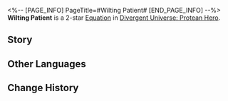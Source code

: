 <%-- [PAGE_INFO]
PageTitle=#Wilting Patient#
[END_PAGE_INFO] --%>
{{Equation Infobox
|period   = Protean Hero
|rarity   = 2
|path1    = Harmony*4
|path2    = Nihility*2
|effect   = When enemy targets take "{{Trait|Harmonize}}" DMG, additionally take 1 instance of "{{Trait|Harmonize}}" DMG equal to {{Color|h|75%}} of the original DMG. Every debuff currently on the target additionally increases this DMG by {{Color|h|2%}}, up to {{Color|h|40%}}.
|mentions = Cerces; Thanatos
}}
'''Wilting Patient''' is a 2-star [[Divergent Universe: Protean Hero/Equatoins|Equation]] in [[Divergent Universe: Protean Hero]].

==Story==
{{Description|Be grateful for your healthy body, and may you be safe from disease.<br />If you happen to encounter someone burdened with branch-like protrusions, do not approach rashly.<br />The strange disease known as the Withering Curse is rampant in the city of Raelvis.<br />Some say the afflicted have received enlightenment from Cerces,<br />whilehile others claim it as a miracle of Thanatos.<br />Yet, the sufferers neither speak the truth nor show signs of life ebbing away.<br />They merely gravitate towards each other, like withered trees seeking to form a forest.<br />No one can understand the whispers of the patients, just as no one can comprehend the murmurs of the forest breeze.<br />You may wonder what meaning remains in an already-withered life.<br />But upon reflection, isn't your life and mine withering all the same?}}
<!--
==Gameplay Notes==
* 
-->
==Other Languages==
{{Other Languages
|en   = Wilting Patient
|zhs  = 枯萎病人
|zht  = 枯萎病人
|ja   = 枯れる病人
|ko   = 시들어버린 환자
|es   = Paciente marchito
|fr   = Patient en déclin
|ru   = Увядающий пациент
|th   = ผู้ป่วยที่เหี่ยวเฉา
|vi   = Bệnh Nhân Khô Héo
|de   = Verwelkter Patient
|id   = Wilting Patient
|pt   = Paciente Decadente
}}

==Change History==
{{Change History|3.1}}